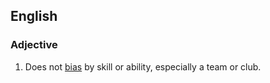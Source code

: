==English==

===Adjective===
{{en-adj|-}}

# {{context|sports}} Does not [[bias]] by skill or ability, especially a team or club.